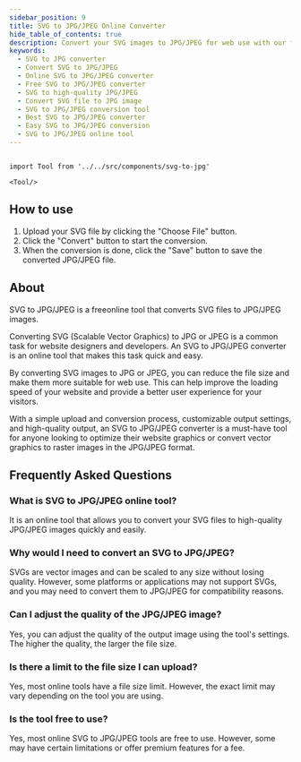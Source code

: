 ```yaml
---
sidebar_position: 9
title: SVG to JPG/JPEG Online Converter
hide_table_of_contents: true
description: Convert your SVG images to JPG/JPEG for web use with our free online tool. Compress your files for faster website loading times and a better user experience. Get high-quality results with customizable output settings. Try our SVG to JPG/JPEG converter now!
keywords:
  - SVG to JPG converter
  - Convert SVG to JPG/JPEG
  - Online SVG to JPG/JPEG converter
  - Free SVG to JPG/JPEG converter
  - SVG to high-quality JPG/JPEG
  - Convert SVG file to JPG image
  - SVG to JPG/JPEG conversion tool
  - Best SVG to JPG/JPEG converter
  - Easy SVG to JPG/JPEG conversion
  - SVG to JPG/JPEG online tool
---
```


```mdx-code-block

import Tool from '../../src/components/svg-to-jpg'

<Tool/>

```

<h2 style={{ color: "#17c964" }}>How to use</h2>

1. Upload your SVG file by clicking the "Choose File" button.
2. Click the "Convert" button to start the conversion.
3. When the conversion is done, click the "Save" button to save the converted JPG/JPEG file.

<h2 style={{ color: "#ff4ecd" }}>About</h2>

SVG to JPG/JPEG is a freeonline tool that converts SVG files to JPG/JPEG images.

Converting SVG (Scalable Vector Graphics) to JPG or JPEG is a common task for website designers and developers. An SVG to JPG/JPEG converter is an online tool that makes this task quick and easy.

By converting SVG images to JPG or JPEG, you can reduce the file size and make them more suitable for web use. This can help improve the loading speed of your website and provide a better user experience for your visitors.

With a simple upload and conversion process, customizable output settings, and high-quality output, an SVG to JPG/JPEG converter is a must-have tool for anyone looking to optimize their website graphics or convert vector graphics to raster images in the JPG/JPEG format.

<h2 style={{ color: "#f5a524" }}>Frequently Asked Questions</h2>

### What is SVG to JPG/JPEG online tool?

It is an online tool that allows you to convert your SVG files to high-quality JPG/JPEG images quickly and easily.

### Why would I need to convert an SVG to JPG/JPEG?

SVGs are vector images and can be scaled to any size without losing quality. However, some platforms or applications may not support SVGs, and you may need to convert them to JPG/JPEG for compatibility reasons.

### Can I adjust the quality of the JPG/JPEG image?

Yes, you can adjust the quality of the output image using the tool's settings. The higher the quality, the larger the file size.

### Is there a limit to the file size I can upload?

Yes, most online tools have a file size limit. However, the exact limit may vary depending on the tool you are using.

### Is the tool free to use?

Yes, most online SVG to JPG/JPEG tools are free to use. However, some may have certain limitations or offer premium features for a fee.
